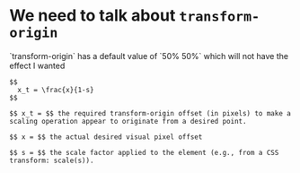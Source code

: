 
# We need to talk about `transform-origin`

<Row>
  <Column>
    `transform-origin` has a default value of `50% 50%` which will not have the effect I wanted

    $$
      x_t = \frac{x}{1-s}
    $$

    $$ x_t = $$ the required transform-origin offset (in pixels) to make a scaling operation appear to originate from a desired point.
    
    $$ x = $$ the actual desired visual pixel offset
    
    $$ s = $$ the scale factor applied to the element (e.g., from a CSS transform: scale(s)).
  </Column>
</Row>

